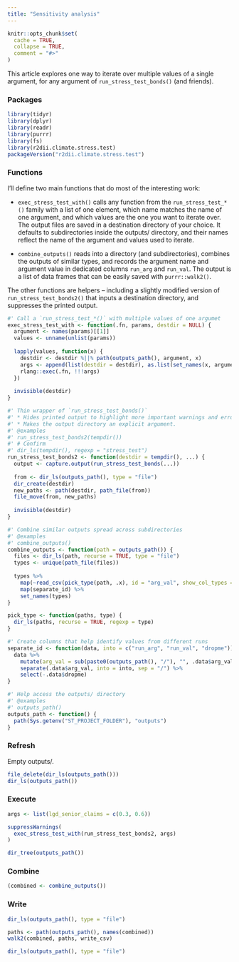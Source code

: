 ```yaml
---
title: "Sensitivity analysis"
---
```


```r
knitr::opts_chunk$set(
  cache = TRUE,
  collapse = TRUE,
  comment = "#>"
)
```

This article explores one way to iterate over multiple values of a single
argument, for any argument of `run_stress_test_bonds()` (and friends).

### Packages

```r
library(tidyr)
library(dplyr)
library(readr)
library(purrr)
library(fs)
library(r2dii.climate.stress.test)
packageVersion("r2dii.climate.stress.test")
```

### Functions

I'll define two main functions that do most of the interesting work:

* `exec_stress_test_with()` calls any function from the `run_stress_test_*()`
family with a list of one element, which name matches the name of one argument,
and which values are the one you want to iterate over. The output files are
saved in a destination directory of your choice. It defaults to subdirectories
inside the outputs/ directory, and their names reflect the name of the argument
and values used to iterate.

* `combine_outputs()` reads into a directory (and subdirectories), combines the
outputs of similar types, and records the argument name and argument value in
dedicated columns `run_arg` and `run_val`. The output is a list of data frames
that can be easily saved with `purrr::walk2()`.

The other functions are helpers -- including a slightly modified version of
`run_stress_test_bonds2()` that inputs a destination directory, and suppresses
the printed output.

```r
#' Call a `run_stress_test_*()` with multiple values of one argumet
exec_stress_test_with <- function(.fn, params, destdir = NULL) {
  argument <- names(params)[[1]]
  values <- unname(unlist(params))
  
  lapply(values, function(x) {
    destdir <- destdir %||% path(outputs_path(), argument, x)
    args <- append(list(destdir = destdir), as.list(set_names(x, argument)))
    rlang::exec(.fn, !!!args)
  })
  
  invisible(destdir)
}

#' Thin wrapper of `run_stress_test_bonds()`
#' * Hides printed output to highlight more important warnings and errors.
#' * Makes the output directory an explicit argument.
#' @examples
#' run_stress_test_bonds2(tempdir())
#' # Confirm
#' dir_ls(tempdir(), regexp = "stress_test")
run_stress_test_bonds2 <- function(destdir = tempdir(), ...) {
  output <- capture.output(run_stress_test_bonds(...))
  
  from <- dir_ls(outputs_path(), type = "file")
  dir_create(destdir)
  new_paths <- path(destdir, path_file(from))
  file_move(from, new_paths)
  
  invisible(destdir)
}

#' Combine similar outputs spread across subdirectories
#' @examples
#' combine_outputs()
combine_outputs <- function(path = outputs_path()) {
  files <- dir_ls(path, recurse = TRUE, type = "file")
  types <- unique(path_file(files))
  
  types %>% 
    map(~read_csv(pick_type(path, .x), id = "arg_val", show_col_types = FALSE)) %>% 
    map(separate_id) %>% 
    set_names(types)
}

pick_type <- function(paths, type) {
  dir_ls(paths, recurse = TRUE, regexp = type)
}

#' Create columns that help identify values from different runs
separate_id <- function(data, into = c("run_arg", "run_val", "dropme")) {
  data %>% 
    mutate(arg_val = sub(paste0(outputs_path(), "/"), "", .data$arg_val)) %>% 
    separate(.data$arg_val, into = into, sep = "/") %>% 
    select(-.data$dropme)
}

#' Help access the outputs/ directory
#' @examples 
#' outputs_path()
outputs_path <- function() {
  path(Sys.getenv("ST_PROJECT_FOLDER"), "outputs")
}
```

### Refresh

Empty outputs/.

```r
file_delete(dir_ls(outputs_path()))
dir_ls(outputs_path())
```

### Execute

```r
args <- list(lgd_senior_claims = c(0.3, 0.6))

suppressWarnings(
  exec_stress_test_with(run_stress_test_bonds2, args)
)

dir_tree(outputs_path())
```

### Combine

```r
(combined <- combine_outputs())
```

### Write

```r
dir_ls(outputs_path(), type = "file")

paths <- path(outputs_path(), names(combined))
walk2(combined, paths, write_csv)

dir_ls(outputs_path(), type = "file")
```
